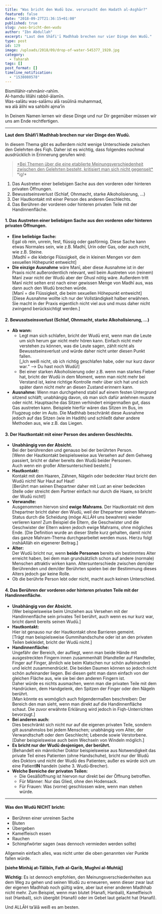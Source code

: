 ```yaml
---
title: "Was bricht den Wudū bzw. verursacht den Hadath al-Asghār?"
featured: false
date: "2018-09-27T21:36:15+01:00"
published: true
slug: /was-bricht-den-wudu
author: "Ibn Abdullah"
excerpt: "Laut dem Shāfi'ī Madhhab brechen nur vier Dinge den Wudū."
type: post
id: 129
image: /uploads/2018/09/drop-of-water-545377_1920.jpg
category:
  - Taharah
tags: []
post_format: []
timeline_notification:
  - "1538080578"
---
```


Bismillāhir-rahmānir-rahīm.  
Al-hamdu lillāhi rabbil-ālamīn.  
Was-salātu was-salāmu alā rasūlinā muhammad,  
wa alā ālihi wa sahbihi ajma’īn

In Deinem Namen lernen wir diese Dinge und nur Dir gegenüber müssen wir uns am Ende rechtfertigen.

---

**Laut dem Shāfi’ī Madhhab brechen nur vier Dinge den Wudū.**

In diesem Thema gibt es außerdem nicht wenige Unterschiede zwischen den Gelehrten des Fiqh. Daher ist es wichtig, dass folgendes nochmal ausdrücklich in Erinnerung gerufen wird:

> <span style="text-decoration:underline;">
>   *Bei Themen über die eine etablierte Meinungsverschiedenheit zwischen den
>   Gelehrten besteht, kritisiert man sich nicht gegenseit*
> </span>
> *ig!*

1. Das Austreten einer beliebigen Sache aus den vorderen oder hinteren privaten Öffnungen.
2. Bewusstseinsverlust (Schlaf, Ohnmacht, starke Alkoholisierung, …)
3. Der Hautkontakt mit einer Person des anderen Geschlechts.
4. Das Berühren der vorderen oder hinteren privaten Teile mit der Handinnenfläche.

#### 1. Das Austreten einer beliebigen Sache aus den vorderen oder hinteren privaten Öffnungen.

- **Eine beliebige Sache:**  
  Egal ob rein, unrein, fest, flüssig oder gasförmig. Diese Sache kann etwas Normales sein, wie z.B. Madhī, Urin oder Gas, oder auch nicht, wie z.B. Steine.  
  \[Madhī _=_ die klebrige Flüssigkeit, die in kleinen Mengen vor dem sexuellen Höhepunkt entweicht\]
- **Die einzige Ausnahme** wäre Manī, aber diese Ausnahme ist in der Praxis nicht außerordentlich relevant, weil beim Austreten von (reinem) Manī zwar nicht der Wudū aber der Ghusl nötig wäre. Außerdem tritt Manī nicht selten erst nach einer gewissen Menge von Madhī aus, was dann auch den Wudū brechen würde.  
  \[Manī = die Flüssigkeit, die beim sexuellen Höhepunkt entweicht\]  
  \[Diese Ausnahme wollte ich nur der Vollständigkeit halber erwähnen.  
  Sie macht in der Praxis eigentlich nicht viel aus und muss daher nicht zwingend berücksichtigt werden.\]

#### 2. Bewusstseinsverlust (Schlaf, Ohnmacht, starke Alkoholisierung, …)

- **Ab wann:**
  - Legt man sich schlafen, bricht der Wudū erst, wenn man die Leute um sich herum gar nicht mehr hören kann. Einfach nicht mehr verstehen zu können, was die Leute sagen, zählt nicht als Bewusstseinsverlust und würde daher nicht unter diesen Punkt fallen.  
     \[„Ich weiß nicht, ob ich richtig geschlafen habe, oder nur kurz davor war.“ –&gt; Du hast noch Wudū!\]
  - Bei einer starken Alkoholisierung oder z.B. wenn man starkes Fieber hat, bricht der Wudū in dem Moment, wenn man nicht mehr bei Verstand ist, keine richtige Kontrolle mehr über sich hat und sich später dann nicht mehr an diesen Zustand erinnern kann.
- **Ausnahme:** Wenn man durchgehend stabil auf einem festen Untergrund sitzend schläft; unabhängig davon, ob man sich dafür anlehnen musste oder nicht. Hauptsache das Sitzen verhindert einigermaßen gut, dass Gas austreten kann. Beispiele hierfür wären das Sitzen im Bus, im Flugzeug oder im Auto. Die Madhhab beschränkt diese Ausnahme jedoch auf das Sitzen (wie im Hadith) und schließt daher andere Methoden aus, wie z.B. das Liegen.

#### 3. Der Hautkontakt mit einer Person des anderen Geschlechts.

- **Unabhängig von der Absicht.**  
  Bei der berührenden und genauso bei der berührten Person.  
  \[Wenn der Hautkontakt beispielsweise aus Versehen auf dem Gehweg passiert, bricht er daher bereits den Wudū beider Personen.  
  Auch wenn ein großer Altersunterschied besteht.\]
- **Hautkontakt:**  
  Kontakt mit den Haaren, Zähnen, Nägeln oder bedeckter Haut bricht den Wudū nicht! Nur Haut auf Haut!  
  \[Berührt man seinen Ehepartner daher mit Lust an einer bedeckten Stelle oder streicht dem Partner einfach nur durch die Haare, so bricht der Wudū nicht!\]
- **Verwandte:**  
  Ausgenommen hiervon sind **ewige Mahrams**. Der Hautkontakt mit dem Ehepartner bricht daher den Wudū, weil der Ehepartner seinen Mahram-Status durch die Scheidung (möge ALLĀH uns bewahren) wieder verlieren kann! Zum Beispiel die Eltern, die Geschwister und die Geschwister der Eltern wären jedoch ewige Mahrams, ohne mögliches Ende. \[Die Definition wurde an dieser Stelle kurz gehalten, damit nicht das ganze Mahram-Thema durchgearbeitet werden muss. Hierzu folgt inshāAllāh ein eigenerer Beitrag.\]
- **Alter:**  
  Der Wudū bricht nur, wenn **beide Personen** bereits ein bestimmtes Alter erreicht haben, bei dem man grundsätzlich schon auf andere (normale) Menschen attraktiv wirken kann. Altersunterschiede zwischen dem/der Berührenden und dem/der Berührten spielen bei der Bestimmung dieses Alters jedoch gar keine Rolle.
- Ob die berührte Person lebt oder nicht, macht auch keinen Unterschied.

#### 4. Das Berühren der vorderen oder hinteren privaten Teile mit der Handinnenfläche.

- **Unabhängig von der Absicht.**  
  \[Wer beispielsweise beim Umziehen aus Versehen mit der Handinnenfläche sein privates Teil berührt, auch wenn es nur kurz war, bricht damit bereits seinen Wudū.\]
- **Hautkontakt:**  
  Hier ist genauso nur der Hautkontakt ohne Barrieren gemeint.  
  \[Trägt man beispielsweise Gummihandschuhe oder ist an den privaten Teilen bekleidet, bricht der Wudū nicht.\]
- **Handinnenfläche:**  
  Ungefähr der Bereich, der aufliegt, wenn man beide Hände mit ausgestreckten Fingern innen zusammenhält (Handteller auf Handteller, Finger auf Finger, ähnlich wie beim Klatschen nur schön aufeinander) und leicht zusammendrückt. Die beiden Daumen können so jedoch nicht schön aufeinander liegen. Bei diesen geht man dann einfach von der gleichen Fläche aus, wie sie bei den anderen Fingern ist.  
  Daher würde es nichts ausmachen, wenn man die privaten Teile mit dem Handrücken, dem Handgelenk, den Spitzen der Finger oder den Nägeln berührt.  
  \[Man könnte es womöglich auch folgendermaßen beschreiben: Der Bereich den man sieht, wenn man direkt auf die Handinnenfläche schaut. Die zuvor erwähnte Erklärung wird jedoch in Fiqh-Unterrichten bevorzugt.\]
- **Bei anderen auch:**  
  Dies beschränkt sich nicht nur auf die eigenen privaten Teile, sondern gilt ausnahmslos bei jedem Menschen; unabhängig vom Alter, der Verwandtschaft oder dem Geschlecht; Lebende sowie Verstorbene.  
  \[Daher beispielsweise auch beim Wechseln von Windeln möglich.\]
- **Es bricht nur der Wudū desjenigen, der berührt.**  
  \[Behandelt ein männlicher Doktor beispielsweise aus Notwendigkeit das private Teil eines Patienten (ohne Handschuhe), bricht nur der Wudū des Doktors und nicht der Wudū des Patienten; außer es würde sich um eine Patient**IN** handeln (siehe 3. Wudū-Brecher).
- **Welche Bereiche der privaten Teilen:**
  - Die Gesäßöffnung ist hiervon nur direkt bei der Öffnung betroffen.
  - Für Männer: Nur das Glied, ohne den Hodensack.
  - Für Frauen: Was (vorne) geschlossen wäre, wenn man stehen würde.

---

#### Was den Wudū **NICHT** bricht:

- Berühren einer unreinen Sache
- Bluten
- Übergeben
- Kamelfleisch essen
- Rauchen
- Schimpfwörter sagen (was dennoch vermieden werden sollte)

Allgemein einfach alles, was nicht unter die oben genannten vier Punkte fallen würde.

**\[siehe Minhāj at-Tālibīn, Fath al-Qarīb, Mughnī al-Muhtāj\]**

**Wichtig:** Es ist dennoch empfohlen, den Meinungsverschiedenheiten aus dem Weg zu gehen und seinen Wudū zu erneueren, wenn dieser zwar laut der eigenen Madhhab noch gültig wäre, aber laut einer anderen Madhhab nicht mehr. Zum Beispiel, wenn man blutet (Hanafi, Hanbali), Kamelfleisch isst (Hanbali), sich übergibt (Hanafi) oder im Gebet laut gelacht hat (Hanafi).

Und ALLĀH ta’ālā weiß es am besten.

